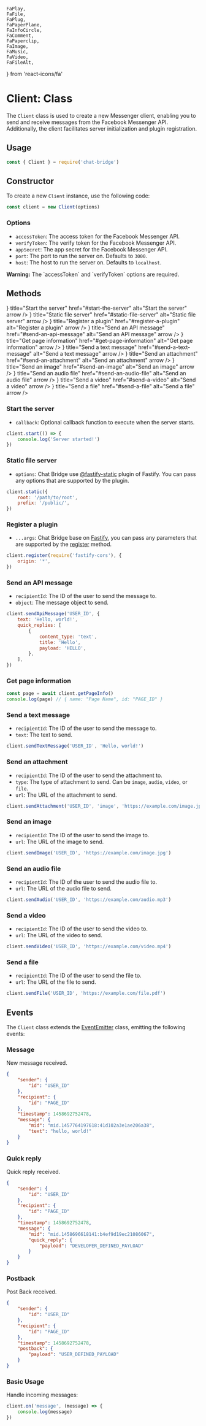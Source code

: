     FaPlay,
    FaFile,
    FaPlug,
    FaPaperPlane,
    FaInfoCircle,
    FaComment,
    FaPaperclip,
    FaImage,
    FaMusic,
    FaVideo,
    FaFileAlt,
} from 'react-icons/fa'

# Client: Class

The `Client` class is used to create a new Messenger client, enabling you to send and receive messages from the Facebook
Messenger API. Additionally, the client facilitates server initialization and plugin registration.

## Usage

```js copy
const { Client } = require('chat-bridge')
```

## Constructor

To create a new `Client` instance, use the following code:

```js copy
const client = new Client(options)
```

### Options

-   `accessToken`: The access token for the Facebook Messenger API.
-   `verifyToken`: The verify token for the Facebook Messenger API.
-   `appSecret`: The app secret for the Facebook Messenger API.
-   `port`: The port to run the server on. Defaults to `3000`.
-   `host`: The host to run the server on. Defaults to `localhost`.

<Callout type="warning">
    <strong>Warning:</strong> The `accessToken` and `verifyToken` options are required.
</Callout>

## Methods

<Cards>
    <Card icon={<FaPlay />} title="Start the server" href="#start-the-server" alt="Start the server" arrow />
    <Card icon={<FaFile />} title="Static file server" href="#static-file-server" alt="Static file server" arrow />
    <Card icon={<FaPlug />} title="Register a plugin" href="#register-a-plugin" alt="Register a plugin" arrow />
    <Card
        icon={<FaPaperPlane />}
        title="Send an API message"
        href="#send-an-api-message"
        alt="Send an API message"
        arrow
    />
    <Card
        icon={<FaInfoCircle />}
        title="Get page information"
        href="#get-page-information"
        alt="Get page information"
        arrow
    />
    <Card
        icon={<FaComment />}
        title="Send a text message"
        href="#send-a-text-message"
        alt="Send a text message"
        arrow
    />
    <Card icon={<FaPaperclip />} title="Send an attachment" href="#send-an-attachment" alt="Send an attachment" arrow />
    <Card icon={<FaImage />} title="Send an image" href="#send-an-image" alt="Send an image" arrow />
    <Card icon={<FaMusic />} title="Send an audio file" href="#send-an-audio-file" alt="Send an audio file" arrow />
    <Card icon={<FaVideo />} title="Send a video" href="#send-a-video" alt="Send a video" arrow />
    <Card icon={<FaFileAlt />} title="Send a file" href="#send-a-file" alt="Send a file" arrow />
</Cards>

### Start the server

-   `callback`: Optional callback function to execute when the server starts.

```js copy
client.start(() => {
    console.log('Server started!')
})
```

### Static file server

-   `options`: Chat Bridge use [@fastify-static](https://github.com/fastify/fastify-static) plugin of Fastify. You can
    pass any options that are supported by the plugin.

```js copy
client.static({
    root: '/path/to/root',
    prefix: '/public/',
})
```

### Register a plugin

-   `...args`: Chat Bridge base on [Fastify](https://www.fastify.io/), you can pass any parameters that are supported by
    the [register](https://www.fastify.io/docs/latest/Plugins/) method.

```js copy
client.register(require('fastify-cors'), {
    origin: '*',
})
```

### Send an API message

-   `recipientId`: The ID of the user to send the message to.
-   `object`: The message object to send.

```js copy
client.sendApiMessage('USER_ID', {
    text: 'Hello, world!',
    quick_replies: [
        {
            content_type: 'text',
            title: 'Hello',
            payload: 'HELLO',
        },
    ],
})
```

### Get page information

```js copy
const page = await client.getPageInfo()
console.log(page) // { name: "Page Name", id: "PAGE_ID" }
```

### Send a text message

-   `recipientId`: The ID of the user to send the message to.
-   `text`: The text to send.

```js copy
client.sendTextMessage('USER_ID', 'Hello, world!')
```

### Send an attachment

-   `recipientId`: The ID of the user to send the attachment to.
-   `type`: The type of attachment to send. Can be `image`, `audio`, `video`, or `file`.
-   `url`: The URL of the attachment to send.

```js copy
client.sendAttachment('USER_ID', 'image', 'https://example.com/image.jpg')
```

### Send an image

-   `recipientId`: The ID of the user to send the image to.
-   `url`: The URL of the image to send.

```js copy
client.sendImage('USER_ID', 'https://example.com/image.jpg')
```

### Send an audio file

-   `recipientId`: The ID of the user to send the audio file to.
-   `url`: The URL of the audio file to send.

```js copy
client.sendAudio('USER_ID', 'https://example.com/audio.mp3')
```

### Send a video

-   `recipientId`: The ID of the user to send the video to.
-   `url`: The URL of the video to send.

```js copy
client.sendVideo('USER_ID', 'https://example.com/video.mp4')
```

### Send a file

-   `recipientId`: The ID of the user to send the file to.
-   `url`: The URL of the file to send.

```js copy
client.sendFile('USER_ID', 'https://example.com/file.pdf')
```

## Events

The `Client` class extends the [EventEmitter](https://nodejs.org/api/events.html#events_class_eventemitter) class,
emitting the following events:

### Message

New message received.

```json
{
    "sender": {
        "id": "USER_ID"
    },
    "recipient": {
        "id": "PAGE_ID"
    },
    "timestamp": 1458692752478,
    "message": {
        "mid": "mid.1457764197618:41d102a3e1ae206a38",
        "text": "hello, world!"
    }
}
```

### Quick reply

Quick reply received.

```json
{
    "sender": {
        "id": "USER_ID"
    },
    "recipient": {
        "id": "PAGE_ID"
    },
    "timestamp": 1458692752478,
    "message": {
        "mid": "mid.1458696618141:b4ef9d19ec21086067",
        "quick_reply": {
            "payload": "DEVELOPER_DEFINED_PAYLOAD"
        }
    }
}
```

### Postback

Post Back received.

```json
{
    "sender": {
        "id": "USER_ID"
    },
    "recipient": {
        "id": "PAGE_ID"
    },
    "timestamp": 1458692752478,
    "postback": {
        "payload": "USER_DEFINED_PAYLOAD"
    }
}
```

### Basic Usage

Handle incoming messages:

```js copy
client.on('message', (message) => {
    console.log(message)
})
```
